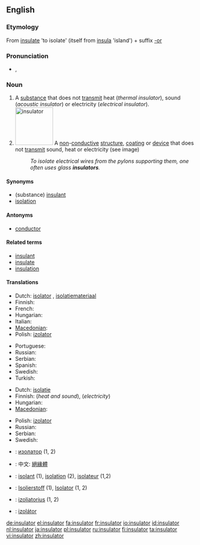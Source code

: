 {{wikipedia|dab=insulator}}
==English==

===Etymology===
From [[insulate]] 'to isolate' (itself from {{etyl|la}} [[insula]] 'island') + suffix [[-or]]

===Pronunciation===
* {{IPA|/ˈɪn.sjə.leɪ.tə(r)/}}, {{SAMPA|/"In.sj@.lEI.t@/}}

===Noun===
{{en-noun}}

# A [[substance]] that does not [[transmit]] heat (''thermal insulator''), sound (''acoustic insulator'') or electricity (''electrical insulator'').
# [[Image:Ceramic electric insulator.jpg|100px|right|insulator]] A [[non]]-[[conductive]] [[structure]], [[coating]] or [[device]] that does not [[transmit]] sound, heat or electricity (see image)
#: ''To isolate electrical wires from the pylons supporting them, one often uses glass '''insulators'''.''

====Synonyms====
* (substance) [[insulant]]
* [[isolation]]

====Antonyms====
* [[conductor]]

====Related terms====
* [[insulant]]
* [[insulate]]
* [[insulation]]

====Translations====
{{trans-top|substance}}
* Dutch: [[isolator]] {{m}}, [[isolatiemateriaal]] {{n}}
* Finnish: {{t+|fi|eriste}}
* French: {{t|fr|isolateur}}
* Hungarian: {{t|hu|szigetelőanyag}}
* Italian: {{t+|it|isolante}}
* [[Macedonian]]: {{t|mk|изолатор|m|tr=izolátor}}
* Polish: [[izolator]] {{m}}
{{trans-mid}}
* Portuguese: {{t+|pt|isolante}}
* Russian: {{t|ru|изолятор|m|tr=izol'átor}}
* Serbian: {{t|sr|изолатор|m|tr=izolator|sc=Cyrl}}
* Spanish: {{t-|es|aislante}}
* Swedish: {{t|sv|isolering}}
* Turkish: {{t|tr|yalıtkan}}
{{trans-bottom}}

{{trans-top|structure}}
* Dutch: [[isolatie]] {{m}}
* Finnish: {{t-|fi|eristys}} (''heat and sound''), {{t-|fi|eristin}} (''electricity'')
* Hungarian: {{t|hu|szigetelés}}
* [[Macedonian]]: {{t|mk|изолатор|m|tr=izolátor}}
{{trans-mid}}
* Polish: [[izolator]] {{m}}
* Russian: {{t|ru|изолятор|m|tr=izol'átor}}
* Serbian: {{t|sr|изолатор|m|tr=izolator|sc=Cyrl}}
* Swedish: {{t+|sv|isolator|c}}
{{trans-bottom}}

{{checktrans-top}}
* {{ttbc|Bulgarian}}: [[изолатор]] {{m}} (1, 2)
* {{ttbc|Chinese}}: 中文: [[絕緣體]]
* {{ttbc|French}}: [[isolant]] {{m}} (1), [[isolation]] (2), [[isolateur]] {{m}} (1,2)
{{trans-mid}}
* {{ttbc|German}}: [[Isolierstoff]] {{m}} (1), [[Isolator]] {{m}} (1, 2)
* {{ttbc|Lithuanian}}: [[izoliatorius]] {{m}} (1, 2)
* {{ttbc|Slovak}}: [[izolátor]] {{m}}
{{trans-bottom}}

[[de:insulator]]
[[el:insulator]]
[[fa:insulator]]
[[fr:insulator]]
[[io:insulator]]
[[id:insulator]]
[[nl:insulator]]
[[ja:insulator]]
[[pl:insulator]]
[[ru:insulator]]
[[fi:insulator]]
[[ta:insulator]]
[[vi:insulator]]
[[zh:insulator]]